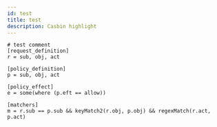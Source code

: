 ```yaml
---
id: test
title: test
description: Casbin highlight
---
```



```model
# test comment
[request_definition]
r = sub, obj, act

[policy_definition]
p = sub, obj, act

[policy_effect]
e = some(where (p.eft == allow))

[matchers]
m = r.sub == p.sub && keyMatch2(r.obj, p.obj) && regexMatch(r.act, p.act)
```